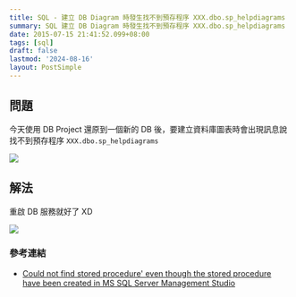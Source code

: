 ```yaml
---
title: SQL - 建立 DB Diagram 時發生找不到預存程序 XXX.dbo.sp_helpdiagrams
summary: SQL 建立 DB Diagram 時發生找不到預存程序 XXX.dbo.sp_helpdiagrams
date: 2015-07-15 21:41:52.099+08:00
tags: [sql]
draft: false
lastmod: '2024-08-16'
layout: PostSimple
---
```


## 問題

今天使用 DB Project 還原到一個新的 DB 後，要建立資料庫圖表時會出現訊息說 找不到預存程序 `XXX.dbo.sp_helpdiagrams`

![](https://image.cashwu.com/404.webp)

## 解法

重啟 DB 服務就好了 XD

![](https://image.cashwu.com/404.webp)

### 參考連結

- [Could not find stored procedure' even though the stored procedure have been created in MS SQL Server Management Studio](https://dba.stackexchange.com/questions/23983/could-not-find-stored-procedure-even-though-the-stored-procedure-have-been-cre)
